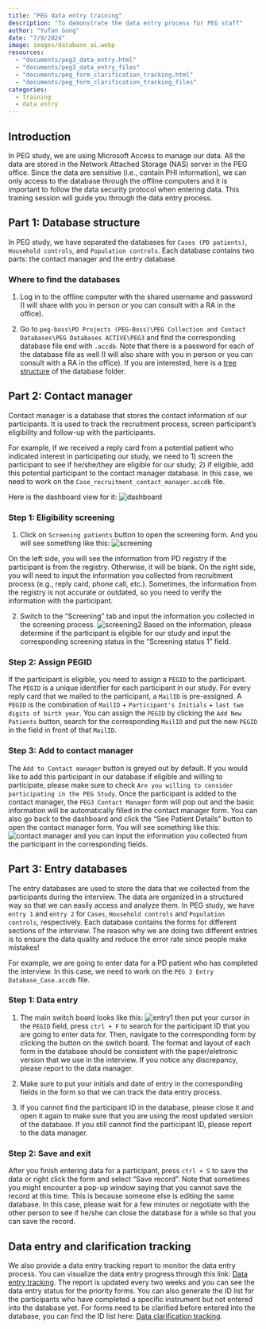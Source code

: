 ```yaml
---
title: "PEG data entry training"
description: "To demonstrate the data entry process for PEG staff"
author: "Yufan Gong"
date: "7/9/2024"
image: images/database_ai.webp
resources:
  - "documents/peg3_data_entry.html"
  - "documents/peg3_data_entry_files"
  - "documents/peg_form_clarification_tracking.html"
  - "documents/peg_form_clarification_tracking_files"
categories:
  - training
  - data entry
---
```


## Introduction
In PEG study, we are using Microsoft Access to manage our data. All the data are stored in the Network Attached Storage (NAS) server in the PEG office. Since the data are sensitive (i.e., contain PHI information), we can only access to the database through the offline computers and it is important to follow the data security protocol when entering data. This training session will guide you through the data entry process.

## Part 1: Database structure

In PEG study, we have separated the databases for `Cases (PD patients)`, `Household controls`, and `Population controls`. Each database contains two parts: the contact manager and the entry database.

### Where to find the databases

1. Log in to the offline computer with the shared username and password (I will share with you in person or you can consult with a RA in the office). 

2. Go to `peg-boss\PD Projects (PEG-Boss)\PEG Collection and Contact Databases\PEG Databases ACTIVE\PEG3` and find the corresponding database file end with `.accdb`. Note that there is a password for each of the database file as well (I will also share with you in person or you can consult with a RA in the office). If you are interested, here is a [tree structure](documents/tree.txt) of the database folder.


## Part 2: Contact manager

Contact manager is a database that stores the contact information of our participants. It is used to track the recruitment process, screen participant's eligibility and follow-up with the participants.

For example, if we received a reply card from a potential patient who indicated interest in participating our study, we need to 1) screen the participant to see if he/she/they are eligible for our study; 2) if eligible, add this potential participant to the contact manager database. In this case, we need to work on the `Case_recruitment_contact_manager.accdb` file.

Here is the dashboard view for it: ![dashboard](images/dashboard.png)

### Step 1: Eligibility screening

1. Click on `Screening patients` button to open the screening form. And you will see something like this: ![screening](images/screening.png)

On the left side, you will see the information from PD registry if the participant is from the registry. Otherwise, it will be blank. On the right side, you will need to input the information you collected from recruitment process (e.g., reply card, phone call, etc.). Sometimes, the information from the registry is not accurate or outdated, so you need to verify the information with the participant.

2. Switch to the "Screening" tab and input the information you collected in the screening process. ![screening2](images/screening2.png) Based on the information, please determine if the participant is eligible for our study and input the corresponding screening status in the "Screening status 1" field. 


### Step 2: Assign PEGID

If the participant is eligible, you need to assign a `PEGID` to the participant. The `PEGID` is a unique identifier for each participant in our study. For every reply card that we mailed to the participant, a `MailID` is pre-assigned. A `PEGID` is the combination of `MailID` + `Participant's Initials` + `last two digits of birth year`. You can assign the `PEGID` by clicking the `Add New Patients` button, search for the corresponding `MailID` and put the new `PEGID` in the field in front of that `MailID`.

### Step 3: Add to contact manager

The `Add to Contact manager` button is greyed out by default. If you would like to add this participant in our database if eligible and willing to participate,  please make sure to check `Are you willing to consider participating in the PEG Study`. Once the participant is added to the contact manager, the `PEG3 Contact Manager` form will pop out and the basic information will be automatically filled in the contact manager form. You can also go back to the dashboard and click the "See Patient Details" button to open the contact manager form. You will see something like this: ![contact manager](images/contact_manager.png) and you can input the information you collected from the participant in the corresponding fields.


## Part 3: Entry databases

The entry databases are used to store the data that we collected from the participants during the interview. The data are organized in a structured way so that we can easily access and analyze them. In PEG study, we have `entry 1` and `entry 2` for `Cases`, `Household controls` and `Population controls`, respectively. Each database contains the forms for different sections of the interview. The reason why we are doing two different entries is to ensure the data quality and reduce the error rate since people make mistakes!

For example, we are going to enter data for a PD patient who has completed the interview. In this case, we need to work on the `PEG 3 Entry Database_Case.accdb` file.

### Step 1: Data entry

1. The main switch board looks like this: ![entry1](images/entry1.png) then put your cursor in the `PEGID` field, press `ctrl + F` to search for the participant ID that you are going to enter data for. Then, navigate to the corresponding form by clicking the button on the switch board. The format and layout of each form in the database should be consistent with the paper/eletronic version that we use in the interview. If you notice any discrepancy, please report to the data manager.

2. Make sure to put your initials and date of entry in the corresponding fields in the form so that we can track the data entry process.

3. If you cannot find the participant ID in the database, please close it and open it again to make sure that you are using the most updated version of the database. If you still cannot find the participant ID, please report to the data manager.

### Step 2: Save and exit

After you finish entering data for a participant, press `ctrl + S` to save the data or right click the form and select "Save record". Note that sometimes you might encounter a pop-up window saying that you cannot save the record at this time. This is because someone else is editing the same database. In this case, please wait for a few minutes or negotiate with the other person to see if he/she can close the database for a while so that you can save the record.

## Data entry and clarification tracking

We also provide a data entry tracking report to monitor the data entry process. You can visualize the data entry progress through this link: [Data entry tracking](documents/peg3_data_entry.html). The report is updated every two weeks and you can see the data entry status for the priority forms. You can also generate the ID list for the participants who have completed a specific instrument but not entered into the database yet. For forms need to be clarified before entered into the database, you can find the ID list here: [Data clarification tracking](documents/peg_form_clarification_tracking.html).
